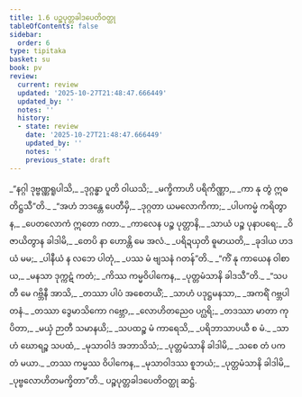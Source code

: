 ```yaml
---
title: 1.6 ပဉ္စပုတ္တခါဒပေတိဝတ္ထု
tableOfContents: false
sidebar:
  order: 6
type: tipitaka
basket: su
book: pv
review:
  current: review
  updated: '2025-10-27T21:48:47.666449'
  updated_by: ''
  notes: ''
  history:
  - state: review
    date: '2025-10-27T21:48:47.666449'
    updated_by: ''
    notes: ''
    previous_state: draft
---
```



<ReviewStatus review={frontmatter.review} showDetails={true} />

<HypothesisAnnotation frontmatter={frontmatter} />

<DynamicBreadcrumb />

<Division number="26" book="pv" e="ch" v="19" p="130">

<Paragraph number="32" type="verses" book="pv">
_“နဂ္ဂါ ဒုဗ္ဗဏ္ဏရူပါသိ,_  
_ဒုဂ္ဂန္ဓာ ပူတိ ဝါယသိ;_  
_မက္ခိကာဟိ ပရိကိဏ္ဏာ,_  
_ကာ နု တွံ ဣဓ တိဋ္ဌသီ”တိ._  

</Paragraph>

</Division>
<Division number="27" book="pv" e="ch" v="19" p="130">

<Paragraph number="33" type="verses" book="pv">
_“အဟံ ဘဒန္တေ ပေတီမှိ,_  
_ဒုဂ္ဂတာ ယမလောကိကာ;_  
_ပါပကမ္မံ ကရိတွာန,_  
_ပေတလောကံ ဣတော ဂတာ._  

</Paragraph>

</Division>
<Division number="28" book="pv" e="ch" v="19" p="130">

<Paragraph number="34" type="verses" book="pv">
_ကာလေန ပဉ္စ ပုတ္တာနိ,_  
_သာယံ ပဉ္စ ပုနာပရေ;_  
_ဝိဇာယိတွာန ခါဒါမိ,_  
_တေပိ နာ ဟောန္တိ မေ အလံ._  

</Paragraph>

</Division>
<Division number="29" book="pv" e="ch" v="19" p="130">

<Paragraph number="35" type="verses" book="pv">
_ပရိဍယှတိ ဓူမာယတိ,_  
_ခုဒါယ ဟဒယံ မမ;_  
_ပါနီယံ န လဘေ ပါတုံ,_  
_ပဿ မံ ဗျသနံ ဂတန်”တိ._  

</Paragraph>

</Division>
<Division number="30" book="pv" e="ch" v="19" p="130">

<Paragraph number="36" type="verses" book="pv">
_“ကိံ နု ကာယေန ဝါစာယ,_  
_မနသာ ဒုက္ကဋံ ကတံ;_  
_ကိဿ ကမ္မဝိပါကေန,_  
_ပုတ္တမံသာနိ ခါဒသီ”တိ._  

</Paragraph>

</Division>
<Division number="31" book="pv" e="ch" v="19" p="130">

<Paragraph number="37" type="verses" book="pv">
_“သပတီ မေ ဂဗ္ဘိနီ အာသိ,_  
_တဿာ ပါပံ အစေတယိံ;_  
_သာဟံ ပဒုဋ္ဌမနသာ,_  
_အကရိံ ဂဗ္ဘပါတနံ._  

</Paragraph>

</Division>
<Division number="32" book="pv" e="ch" v="19" p="131">

<Paragraph number="38" type="verses" book="pv">
_တဿာ ဒွေမာသိကော ဂဗ္ဘော,_  
_လောဟိတညေဝ ပဂ္ဃရိ;_  
_တဒဿာ မာတာ ကုပိတာ,_  
_မယှံ ဉာတီ သမာနယိ;_  
_သပထဉ္စ မံ ကာရေသိ,_  
_ပရိဘာသာပယီ စ မံ._  

</Paragraph>

</Division>
<Division number="33" book="pv" e="ch" v="19" p="131">

<Paragraph number="39" type="verses" book="pv">
_သာဟံ ဃောရဉ္စ သပထံ,_  
_မုသာဝါဒံ အဘာသိသံ;_  
_ပုတ္တမံသာနိ ခါဒါမိ,_  
_သစေ တံ ပကတံ မယာ._  

</Paragraph>

</Division>
<Division number="34" book="pv" e="ch" v="19" p="131">

<Paragraph number="40" type="verses" book="pv">
_တဿ ကမ္မဿ ဝိပါကေန,_  
_မုသာဝါဒဿ စူဘယံ;_  
_ပုတ္တမံသာနိ ခါဒါမိ,_  
_ပုဗ္ဗလောဟိတမက္ခိတာ”တိ._  


</Paragraph>
</Division>

<Paragraph number="41" type="center" book="pv">
ပဉ္စပုတ္တခါဒပေတိဝတ္ထု ဆဋ္ဌံ.
</Paragraph>